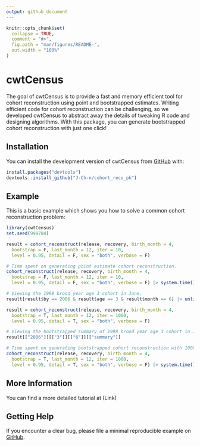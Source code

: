 ```yaml
---
output: github_document
---
```


<!-- README.md is generated from README.Rmd. Please edit that file -->

```r
knitr::opts_chunk$set(
  collapse = TRUE,
  comment = "#>",
  fig.path = "man/figures/README-",
  out.width = "100%"
)
```

# cwtCensus

<!-- badges: start -->

<!-- badges: end -->

The goal of cwtCensus is to provide a fast and memory efficient tool for cohort reconstruction using point and bootstrapped estimates. Writing efficient code for cohort reconstruction can be challenging, so we developed cwtCensus to abstract away the details of tweaking R code and designing algorithms. With this package, you can generate bootstrapped cohort reconstruction with just one click!

## Installation

You can install the development version of cwtCensus from [GitHub](https://github.com/J-Ch-n/cwtCensus/tree/main) with:

``` r
install.packages("devtools")
devtools::install_github("J-Ch-n/cohort_reco_pk")
```

## Example

This is a basic example which shows you how to solve a common cohort reconstruction problem:

```r
library(cwtCensus)
set.seed(998784)

result = cohort_reconstruct(release, recovery, birth_month = 4,
  bootstrap = F, last_month = 12, iter = 10,
  level = 0.95, detail = F, sex = "both", verbose = F)

# Time spent on generating point estimate cohort reconstruction.
cohort_reconstruct(release, recovery, birth_month = 4,
  bootstrap = F, last_month = 12, iter = 10,
  level = 0.95, detail = F, sex = "both", verbose = F) |> system.time()

# Viewing the 1998 brood year age 3 cohort in June.
result[result$by == 2006 & result$age == 3 & result$month == 6] |> unlist()

result = cohort_reconstruct(release, recovery, birth_month = 4,
  bootstrap = T, last_month = 12, iter = 1000,
  level = 0.95, detail = T, sex = "both", verbose = F)

# Viewing the bootstrapped summary of 1998 brood year age 3 cohort in June.
result[["2006"]][["3"]][["6"]][["summary"]]

# Time spent on generating bootstrapped cohort reconstruction with 1000 iterations.
cohort_reconstruct(release, recovery, birth_month = 4,
  bootstrap = T, last_month = 12, iter = 1000,
  level = 0.95, detail = T, sex = "both", verbose = F) |> system.time()
```

## More Information

You can find a more detailed tutorial at (Link)

## Getting Help

If you encounter a clear bug, please file a minimal reproducible example on [GitHub](https://github.com/J-Ch-n/cwtCensus/issues).

